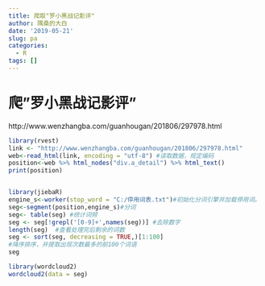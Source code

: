 ```yaml
---
title: 爬取"罗小黑战记影评"
author: 隅桑的大白
date: '2019-05-21'
slug: pa
categories:
  - R
tags: []
---
```


# 爬"罗小黑战记影评"
http://www.wenzhangba.com/guanhougan/201806/297978.html

```r
library(rvest)
link <- "http://www.wenzhangba.com/guanhougan/201806/297978.html"
web<-read_html(link, encoding = "utf-8") #读取数据，规定编码
position<-web %>% html_nodes("div.a_detail") %>% html_text()
print(position)


library(jiebaR)
engine_s<-worker(stop_word = "C:/停用词表.txt")#初始化分词引擎并加载停用词。
seg<-segment(position,engine_s)#分词
seg<- table(seg) #统计词频
seg <- seg[!grepl('[0-9]+',names(seg))] #去除数字
length(seg)  #查看处理完后剩余的词数
seg <- sort(seg, decreasing = TRUE,)[1:100]
#降序排序，并提取出现次数最多的前100个词语
seg

library(wordcloud2)
wordcloud2(data = seg) 
```




